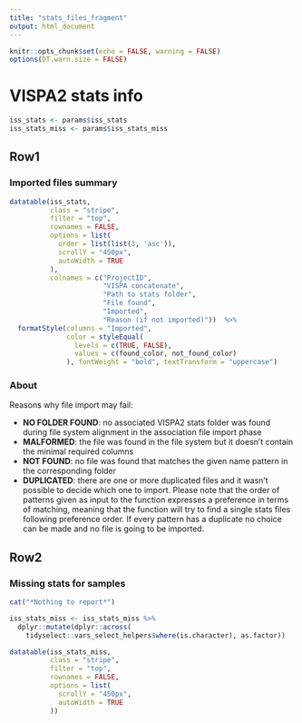 ```yaml
---
title: "stats_files_fragment"
output: html_document
---
```


```r
knitr::opts_chunk$set(echo = FALSE, warning = FALSE)
options(DT.warn.size = FALSE)
```

VISPA2 stats info {data-orientation=rows}
===============================================================================
```r
iss_stats <- params$iss_stats
iss_stats_miss <- params$iss_stats_miss
```

Row1 {.tabset .tabset-fade}
-------------------------------------------------------------------------------
### Imported files summary
```r
datatable(iss_stats,
          class = "stripe",
          filter = "top", 
          rownames = FALSE,
          options = list(
            order = list(list(3, 'asc')),
            scrollY = "450px",
            autoWidth = TRUE
          ), 
          colnames = c("ProjectID", 
                       "VISPA concatenate", 
                       "Path to stats folder",
                       "File found",
                       "Imported",
                       "Reason (if not imported)"))  %>%
  formatStyle(columns = "Imported", 
              color = styleEqual(
                levels = c(TRUE, FALSE),
                values = c(found_color, not_found_color)
              ), fontWeight = "bold", textTransform = "uppercase")
```

### About

Reasons why file import may fail:  

* **NO FOLDER FOUND**: no associated VISPA2 stats folder was found during file system alignment in the association file import phase
* **MALFORMED**: the file was found in the file system but it doesn't contain the
minimal required columns
* **NOT FOUND**: no file was found that matches the given name pattern in the corresponding folder
* **DUPLICATED**: there are one or more duplicated files and it wasn't possible to decide which one to import. Please note that the order of patterns given as input to the function expresses a preference in terms of matching, meaning that the function will try to find a single stats files following preference order. If every pattern has a duplicate no choice can be made and no file is going to be imported.

Row2 {.tabset .tabset-fade}
-------------------------------------------------------------------------------
### Missing stats for samples
```r
cat("*Nothing to report*")
```

```r
iss_stats_miss <- iss_stats_miss %>%
  dplyr::mutate(dplyr::across(
    tidyselect::vars_select_helpers$where(is.character), as.factor))

datatable(iss_stats_miss,
          class = "stripe",
          filter = "top", 
          rownames = FALSE,
          options = list(
            scrollY = "450px",
            autoWidth = TRUE
          ))
```

